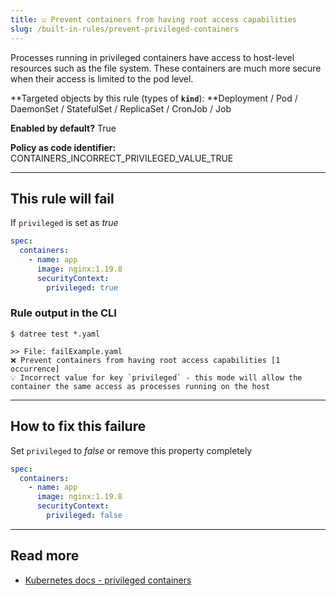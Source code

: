```yaml
---
title: ☑️ Prevent containers from having root access capabilities
slug: /built-in-rules/prevent-privileged-containers
---
```


Processes running in privileged containers have access to host-level resources such as the file system. These containers are much more secure when their access is limited to the pod level.

**Targeted objects by this rule (types of **`kind`**): **Deployment / Pod / DaemonSet / StatefulSet / ReplicaSet / CronJob / Job

**Enabled by default?** True

**Policy as code identifier:** CONTAINERS_INCORRECT_PRIVILEGED_VALUE_TRUE

---

## This rule will fail

If `privileged` is set as _true_

```yaml
spec:
  containers:
    - name: app
      image: nginx:1.19.8
      securityContext:
        privileged: true
```

### Rule output in the CLI

```terminal
$ datree test *.yaml

>> File: failExample.yaml
❌ Prevent containers from having root access capabilities [1 occurrence]
💡 Incorrect value for key `privileged` - this mode will allow the container the same access as processes running on the host
```

---

## How to fix this failure

Set `privileged` to _false_ or remove this property completely

```yaml
spec:
  containers:
    - name: app
      image: nginx:1.19.8
      securityContext:
        privileged: false
```

---

## Read more

- [Kubernetes docs - privileged containers](https://kubernetes.io/docs/concepts/policy/pod-security-policy/#privileged)
